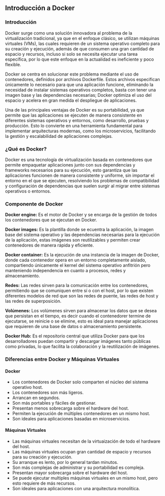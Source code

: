 ## Introducción a Docker

### Introducción
Docker surge como una solución innovadora al problema de la virtualización tradicional, ya que en el enfoque clásico, se utilizan máquinas virtuales (VMs), las cuales requieren de un sistema operativo completo para su creación y ejecución, además de que consumen una gran cantidad de espacio y recursos, incluso si solo se necesita ejecutar una tarea específica, por lo que este enfoque en la actualidad es ineficiente y poco flexible.

Docker se centra en solucionar este problema mediante el uso de contenedores, definidos por archivos Dockerfile. Estos archivos especifican únicamente lo necesario para que una aplicación funcione, eliminando la necesidad de instalar sistemas operativos completos, basta con tener una imagen base y las dependencias necesarias; Docker optimiza el uso del espacio y acelera en gran medida el despliegue de aplicaciones.

Una de las principales ventajas de Docker es su portabilidad, ya que permite que las aplicaciones se ejecuten de manera consistente en diferentes sistemas operativos y entornos, como desarrollo, pruebas y producción. Esto lo convierte en una herramienta fundamental para implementar arquitecturas modernas, como los microservicios, facilitando la gestión y escalabilidad de aplicaciones complejas.


### ¿Qué es Docker?
Docker es una tecnología de virtualización basada en contenedores que permite empaquetar aplicaciones junto con sus dependencias y frameworks necesarios para su ejecución, esto garantiza que las aplicaciones funcionen de manera consistente y uniforme, sin importar el entorno en el que se ejecuten, resolviendo los problemas de compatibilidad y configuración de dependencias que suelen surgir al migrar entre sistemas operativos o entornos.


### Componente de Docker
**Docker engine:** Es el motor de Docker y se encarga de la gestión de todos los contenedores que se ejecutan en Docker.

**Docker images:** Es la plantilla donde se ecuentra la aplicación, la imagen base del sistema operativo y las dependencias necesarias para la ejecución de la aplicación, estas imágenes son reutilizables y permiten crear contenedores de manera rápida y eficiente.

**Docker container:** Es la ejecución de una instancia de la imagen de Docker, donde cada contenedor opera en un entorno completamente aislado, compartiendo únicamente el kernel del sistema operativo anfitrión pero manteniendo independencia en cuanto a procesos, redes y almacenamiento. 

**Redes:** Las redes sirven para la comunicación entre los contenedores, permitiendo que se comuniquen entre sí o con el host, por lo que existen diferentes modelos de red que son las redes de puente, las redes de host y las redes de superposición.

**Volúmenes:** Los volúmenes sirven para almacenar los datos que se desea que persistan en el tiempo, es decir cuando el contenedorer termine de ejecutarse, se reinicie o se elimine, esto es ideal para manejar aplicaciones que requieren de una base de datos o almacenamiento persistente.

**Docker Hub:** Es el repositorio central que utiliza Docker para que los desarrolladores puedan compartir y descargar imágenes tanto públicas como privadas, lo que facilita la colaboración y la reutilización de imágenes.


### Diferencias entre Docker y Máquinas Virtuales

#### Docker
- Los contenedores de Docker solo comparten el núcleo del sistema operativo host.
- Los contenedores son más ligeros.
- Arrancan en segundos.
- Son más portables y fáciles de gestionar.
- Presentan menos sobrecarga sobre el hardware del host.
- Permiten la ejecución de múltiples contenedores en un mismo host.
- Son ideales para aplicaciones basadas en microservicios.
  
#### Máquinas Virtuales
- Las máquinas virtuales necesitan de la virtuaización de todo el hardware del host.
- Las máquinas virtuales ocupan gran cantidad de espacio y recursos para su creación y ejecución.
- Su arranque es lento, por lo general tardan minutos.
- Son más complejas de administrar y su portabilidad es compleja.
- Presentan mayor sobrecarga sobre el hardware del host.
- Se puede ejecutar multiples máquinas virtuales en un mismo host, pero esto requiere de más recursos.
- Son ideales para aplicaciones con una arquitectura monolítica.